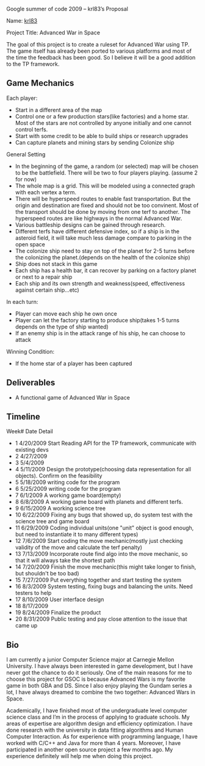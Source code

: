 Google summer of code 2009 – krl83’s Proposal

Name: [[user:krl83|krl83]] 

Project Title: Advanced War in Space

The goal of this project is to create a ruleset for Advanced War using TP. The game itself has already been ported to various platforms and most of the time the feedback has been good. So I believe it will be a good addition to the TP framework.

==Game Mechanics==

Each player:
* Start in a different area of the map 
* Control one or a few production stars(like factories) and a home star. Most of the stars are not controlled by anyone initially and one cannot control terfs.
* Start with some credit to be able to build ships or research upgrades
* Can capture planets and mining stars by sending Colonize ship

General Setting
* In the beginning of the game, a random (or selected) map will be chosen to be the battlefield. There will be two to four players playing. (assume 2 for now)
* The whole map is a grid. This will be modeled using a connected graph with each vertex a term.
* There will be hyperspeed routes to enable fast transportation. But the origin and destination are fixed and should not be too convinent. Most of the transport should be done by moving from one terf to another. The hyperspeed routes are like highways in the normal Advanced War.
* Various battleship designs can be gained through research.
* Different terfs have different defensive index, so if a ship is in the asteroid field, it will take much less damage compare to parking in the open space
* The colonize ship need to stay on top of the planet for 2-5 turns before the colonizing the planet.(depends on the health of the colonize ship)
* Ship does not stack in this game
* Each ship has a health bar, it can recover by parking on a factory planet or next to a repair ship
* Each ship and its own strength and weakness(speed, effectiveness against certain ship…etc)

In each turn:
* Player can move each ship he own once
* Player can let the factory starting to produce ship(takes 1-5 turns depends on the type of ship wanted)
* If an enemy ship is in the attack range of his ship, he can choose to attack

Winning Condition: 
* If the home star of a player has been captured

==Deliverables==
* A functional game of Advanced War in Space

==Timeline==
Week#	Date	Detail
* 1	4/20/2009	Start Reading API for the TP framework,  communicate with existing devs
* 2	4/27/2009	
* 3	5/4/2009	
* 4	5/11/2009	Design the prototype(choosing data representation for all objects). Confirm on the feasibility
* 5	5/18/2009	writing code for the program
* 6	5/25/2009	writing code for the program
* 7	6/1/2009	A working game board(empty)
* 8	6/8/2009	A working game board with planets and different terfs.
* 9	6/15/2009	A working science tree
* 10	6/22/2009	Fixing any bugs that showed up, do system test with the science tree and game board
* 11	6/29/2009	Coding individual units(one "unit" object is good enough, but need to instantiate it to many different types)
* 12	7/6/2009	Start coding the move mechanic(mostly just checking validity of the move and calculate the terf penalty)
* 13	7/13/2009	Incorporate route find algo into the move mechanic, so that it will always take the shortest path
* 14	7/20/2009	Finish the move mechanic(this might take longer to finish, but shouldn't be too bad)
* 15	7/27/2009	Put everything together and start testing the system
* 16	8/3/2009	System testing, fixing bugs and balancing the units. Need testers to help
* 17	8/10/2009	User interface design
* 18	8/17/2009	
* 19	8/24/2009	Finalize the product
* 20	8/31/2009	Public testing and pay close attention to the issue that came up
		
==Bio==
I am currently a junior Computer Science major at Carnegie Mellon University. I have always been interested in game development, but I have never got the chance to do it seriously. One of the main reasons for me to choose this project for GSOC is because Advanced Wars is my favorite game in both GBA and DS. Since I also enjoy playing the Gundam series a lot, I have always dreamed to combine the two together: Advanced Wars in Space. 

Academically, I have finished most of the undergraduate level computer science class and I’m in the process of applying to graduate schools. My areas of expertise are algorithm design and efficiency optimization. I have done research with the university in data fitting algorithms and Human Computer Interaction. As for experience with programming language, I have worked with C/C++ and Java for more than 4 years. Moreover, I have participated in another open source project a few months ago. My experience definitely will help me when doing this project.
